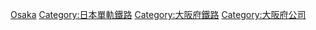{{Commonscat|Osaka Monorail}}

[[Category:日本鐵路公司|Osaka]]
[[Category:日本單軌鐵路|Category:日本單軌鐵路]]
[[Category:大阪府鐵路|Category:大阪府鐵路]]
[[Category:大阪府公司|Category:大阪府公司]]